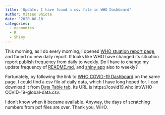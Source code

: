 ```yaml
---
title: 'Update: I have found a csv file in WHO Dashboard'
author: Mitsuo Shiota
date: '2020-08-18'
categories:
  - economics
  - R
  - Shiny
---
```


This morning, as I do every morning, I opened [WHO stuation report page](https://www.who.int/emergencies/diseases/novel-coronavirus-2019/situation-reports/), and found no new daily report. It looks like WHO have changed its situation report publish frequency from daily to weekly. Do I have to change my update frequency of [README.md](https://github.com/mitsuoxv/covid), and [shiny app](https://mitsuoxv.shinyapps.io/covid/) also to weekly?

Fortunately, by following the link to [WHO COVID-19 Dashboard](https://covid19.who.int/) on the same page, I could find a csv file of daily data, which I have long hoped for. I can download it from [Data Table tab](https://covid19.who.int/table). Its URL is https://covid19.who.int/WHO-COVID-19-global-data.csv.

I don't know when it became available. Anyway, the days of scratching numbers from pdf files are over. Thank you, WHO.
